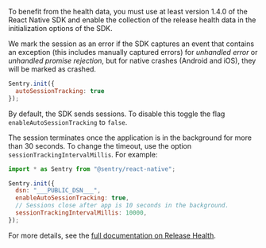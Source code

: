 To benefit from the health data, you must use at least version 1.4.0 of the React Native SDK and enable the collection of the release health data in the initialization options of the SDK.

We mark the session as an error if the SDK captures an event that contains an exception (this includes manually captured errors) for _unhandled error_ or _unhandled promise rejection_, but for native crashes (Android and iOS), they will be marked as crashed.

```javascript
Sentry.init({
  autoSessionTracking: true
});
```

By default, the SDK sends sessions. To disable this toggle the flag `enableAutoSessionTracking` to `false`.

The session terminates once the application is in the background for more than 30 seconds. To change the timeout, use the option `sessionTrackingIntervalMillis`. For example:

```javascript
import * as Sentry from "@sentry/react-native";

Sentry.init({
  dsn: "___PUBLIC_DSN___",
  enableAutoSessionTracking: true,
  // Sessions close after app is 10 seconds in the background.
  sessionTrackingIntervalMillis: 10000,
});
```

For more details, see the [full documentation on Release Health](/product/releases/health/).
